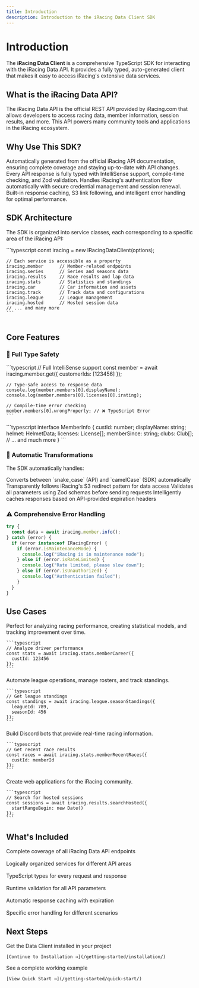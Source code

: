 ```yaml
---
title: Introduction
description: Introduction to the iRacing Data Client SDK
---
```



# Introduction

The **iRacing Data Client** is a comprehensive TypeScript SDK for interacting with the iRacing Data API. It provides a fully typed, auto-generated client that makes it easy to access iRacing's extensive data services.

## What is the iRacing Data API?

The iRacing Data API is the official REST API provided by iRacing.com that allows developers to access racing data, member information, session results, and more. This API powers many community tools and applications in the iRacing ecosystem.

## Why Use This SDK?

<CardGrid>
  <Card title="🚀 Auto-Generated" icon="rocket">
    Automatically generated from the official iRacing API documentation, ensuring complete coverage and staying up-to-date with API changes.
  </Card>
  <Card title="📘 TypeScript First" icon="document">
    Every API response is fully typed with IntelliSense support, compile-time checking, and Zod validation.
  </Card>
  <Card title="🔐 Smart Auth" icon="key">
    Handles iRacing's authentication flow automatically with secure credential management and session renewal.
  </Card>
  <Card title="⚡ Performance" icon="rocket">
    Built-in response caching, S3 link following, and intelligent error handling for optimal performance.
  </Card>
</CardGrid>

## SDK Architecture

The SDK is organized into service classes, each corresponding to a specific area of the iRacing API:

<Tabs>
  <TabItem label="Service Structure">
    ```typescript
    const iracing = new IRacingDataClient(options);

    // Each service is accessible as a property
    iracing.member      // Member-related endpoints
    iracing.series      // Series and seasons data
    iracing.results     // Race results and lap data
    iracing.stats       // Statistics and standings
    iracing.car         // Car information and assets
    iracing.track       // Track data and configurations
    iracing.league      // League management
    iracing.hosted      // Hosted session data
    // ... and many more
    ```
  </TabItem>
  <TabItem label="Available Services">
    <div style="display: grid; grid-template-columns: repeat(auto-fit, minmax(200px, 1fr)); gap: 1rem; margin-top: 1rem;">
      <Badge text="car" variant="tip" />
      <Badge text="carclass" variant="tip" />
      <Badge text="constants" variant="tip" />
      <Badge text="driverStatsByCategory" variant="tip" />
      <Badge text="hosted" variant="tip" />
      <Badge text="league" variant="tip" />
      <Badge text="lookup" variant="tip" />
      <Badge text="member" variant="tip" />
      <Badge text="results" variant="tip" />
      <Badge text="season" variant="tip" />
      <Badge text="series" variant="tip" />
      <Badge text="stats" variant="tip" />
      <Badge text="team" variant="tip" />
      <Badge text="timeAttack" variant="tip" />
      <Badge text="track" variant="tip" />
    </div>
  </TabItem>
</Tabs>

## Core Features

### 🎯 Full Type Safety

<Tabs>
  <TabItem label="TypeScript">
    ```typescript
    // Full IntelliSense support
    const member = await iracing.member.get({ 
      customerIds: [123456] 
    });
    
    // Type-safe access to response data
    console.log(member.members[0].displayName);
    console.log(member.members[0].licenses[0].irating);
    
    // Compile-time error checking
    member.members[0].wrongProperty; // ❌ TypeScript Error
    ```
  </TabItem>
  <TabItem label="Response Types">
    ```typescript
    interface MemberInfo {
      custId: number;
      displayName: string;
      helmet: HelmetData;
      licenses: License[];
      memberSince: string;
      clubs: Club[];
      // ... and much more
    }
    ```
  </TabItem>
</Tabs>

### 🔄 Automatic Transformations

The SDK automatically handles:

<CardGrid>
  <Card title="Case Conversion">
    Converts between `snake_case` (API) and `camelCase` (SDK) automatically
  </Card>
  <Card title="S3 Presigned URLs">
    Transparently follows iRacing's S3 redirect pattern for data access
  </Card>
  <Card title="Parameter Validation">
    Validates all parameters using Zod schemas before sending requests
  </Card>
  <Card title="Response Caching">
    Intelligently caches responses based on API-provided expiration headers
  </Card>
</CardGrid>

### ⚠️ Comprehensive Error Handling

```typescript
try {
  const data = await iracing.member.info();
} catch (error) {
  if (error instanceof IRacingError) {
    if (error.isMaintenanceMode) {
      console.log("iRacing is in maintenance mode");
    } else if (error.isRateLimited) {
      console.log("Rate limited, please slow down");
    } else if (error.isUnauthorized) {
      console.log("Authentication failed");
    }
  }
}
```

## Use Cases

<Tabs>
  <TabItem label="Data Analysis">
    Perfect for analyzing racing performance, creating statistical models, and tracking improvement over time.
    
    ```typescript
    // Analyze driver performance
    const stats = await iracing.stats.memberCareer({
      custId: 123456
    });
    ```
  </TabItem>
  <TabItem label="League Management">
    Automate league operations, manage rosters, and track standings.
    
    ```typescript
    // Get league standings
    const standings = await iracing.league.seasonStandings({
      leagueId: 789,
      seasonId: 456
    });
    ```
  </TabItem>
  <TabItem label="Discord Bots">
    Build Discord bots that provide real-time racing information.
    
    ```typescript
    // Get recent race results
    const races = await iracing.stats.memberRecentRaces({
      custId: memberId
    });
    ```
  </TabItem>
  <TabItem label="Web Apps">
    Create web applications for the iRacing community.
    
    ```typescript
    // Search for hosted sessions
    const sessions = await iracing.results.searchHosted({
      startRangeBegin: new Date()
    });
    ```
  </TabItem>
</Tabs>

## What's Included

<div style="display: grid; grid-template-columns: repeat(auto-fit, minmax(250px, 1fr)); gap: 1rem; margin-top: 1rem;">
  <Card title="72+ Endpoints" icon="puzzle">
    Complete coverage of all iRacing Data API endpoints
  </Card>
  <Card title="15 Service Classes" icon="package">
    Logically organized services for different API areas
  </Card>
  <Card title="Full Type Definitions" icon="document">
    TypeScript types for every request and response
  </Card>
  <Card title="Zod Validation" icon="shield">
    Runtime validation for all API parameters
  </Card>
  <Card title="Smart Caching" icon="rocket">
    Automatic response caching with expiration
  </Card>
  <Card title="Error Types" icon="warning">
    Specific error handling for different scenarios
  </Card>
</div>

## Next Steps

<CardGrid>
  <Card title="Installation" icon="download">
    Get the Data Client installed in your project
    
    [Continue to Installation →](/getting-started/installation/)
  </Card>
  <Card title="Quick Start" icon="rocket">
    See a complete working example
    
    [View Quick Start →](/getting-started/quick-start/)
  </Card>
</CardGrid>